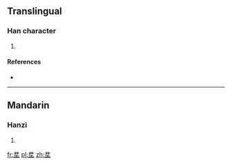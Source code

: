 ==Translingual==

===Han character===
{{Han char|rn=32|rad=土|as=04|sn=7|four=|canj=廿廿土 (TTG)|ids=⿱[[井]][[土]]}}

# {{defn|Han|sort=土04}}

====References====
* {{Han ref|kx=0226.050|dkj=04937|dj=0461.040|hdz=10421.060|uh=5753|ud=22355}}

----

==Mandarin==

===Hanzi===
{{cmn-hanzi|pin=[[jǐng]] ([[jing3]]), [[xíng]] ([[xing2]])|wg=ching<sup>3</sup>, hsing<sup>2</sup>}}

# {{defn|lang=cmn|sort=土04}}

[[fr:坓]]
[[pl:坓]]
[[zh:坓]]